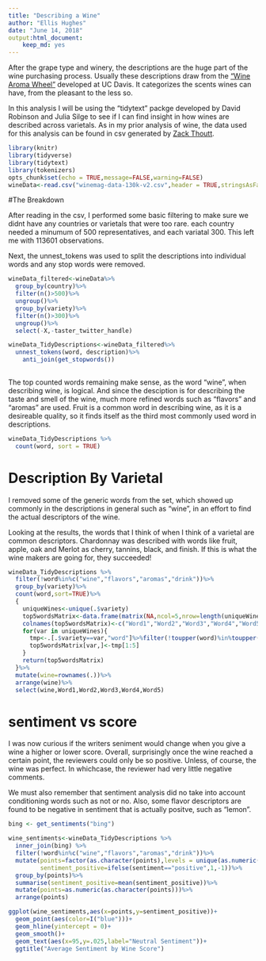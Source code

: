 ```yaml
---
title: "Describing a Wine"
author: "Ellis Hughes"
date: "June 14, 2018"
output:html_document:
    keep_md: yes
---
```


After the grape type and winery, the descriptions are the huge part of the wine purchasing process. Usually these descriptions draw from the ["Wine Aroma Wheel"](https://wcicdn-thewinecellarins.netdna-ssl.com/wp-content/uploads/2010/05/Davis-Wine-Aroma-Wheel1.jpg) developed at UC Davis. It categorizes the scents wines can have, from the pleasant to the less so.

In this analysis I will be using the "tidytext" packge developed by David Robinson and Julia Silge to see if I can find insight in how wines are described across varietals. As in my prior analysis of wine, the data used for this analysis can be found in csv generated by [Zack Thoutt]("https://www.kaggle.com/zynicide/wine-reviews/data").

```r
library(knitr)
library(tidyverse)
library(tidytext)
library(tokenizers)
opts_chunk$set(echo = TRUE,message=FALSE,warning=FALSE)
wineData<-read.csv("winemag-data-130k-v2.csv",header = TRUE,stringsAsFactors = FALSE)
```

#The Breakdown

After reading in the csv, I performed some basic filtering to make sure we didnt have any countries or varietals that were too rare. each country needed a minumum of 500 representatives, and each variatal 300. This left me with 113601 observations.

Next, the unnest_tokens was used to split the descriptions into individual words and any stop words were removed. 

```r
wineData_filtered<-wineData%>%
  group_by(country)%>%
  filter(n()>500)%>%
  ungroup()%>%
  group_by(variety)%>%
  filter(n()>300)%>%
  ungroup()%>%
  select(-X,-taster_twitter_handle)

wineData_TidyDescriptions<-wineData_filtered%>%
  unnest_tokens(word, description)%>%
    anti_join(get_stopwords())
  
```

The top counted words remaining make sense, as the word "wine", when describing wine, is logical. And since the desciption is for describing the taste and smell of the wine, much more refined words such as "flavors" and "aromas" are used. Fruit is a common word in describing wine, as it is a desireable quality, so it finds itself as the third most commonly used word in descriptions. 

```r

wineData_TidyDescriptions %>%
  count(word, sort = TRUE) 

```

# Description By Varietal

I removed some of the generic words from the set, which showed up commonly in the descriptions in general such as "wine", in an effort to find the actual descriptors of the wine. 

Looking at the results, the words that I think of when I think of a varietal are common descriptors. Chardonnay was described with words like fruit, apple, oak and  Merlot as cherry, tannins, black, and finish. If this is what the wine makers are going for, they succeeded! 

```r
wineData_TidyDescriptions %>%
  filter(!word%in%c("wine","flavors","aromas","drink"))%>%
  group_by(variety)%>%
  count(word,sort=TRUE)%>%
  {
    uniqueWines<-unique(.$variety)
    top5wordsMatrix<-data.frame(matrix(NA,ncol=5,nrow=length(uniqueWines)),row.names = uniqueWines)
    colnames(top5wordsMatrix)<-c("Word1","Word2","Word3","Word4","Word5")
    for(var in uniqueWines){
      tmp<-.[.$variety==var,"word"]%>%filter(!toupper(word)%in%toupper(strsplit(var," ")[[1]]))%>%unlist
      top5wordsMatrix[var,]<-tmp[1:5]
    }
    return(top5wordsMatrix)
  }%>%
  mutate(wine=rownames(.))%>%
  arrange(wine)%>%
  select(wine,Word1,Word2,Word3,Word4,Word5)

```

# sentiment vs score

I was now curious if the writers seniment would change when you give a wine a higher or lower score. Overall, surprisingly once the wine reached a certain point, the reviewers could only be so positive. Unless, of course, the wine was perfect. In whichcase, the reviewer had very little negative comments. 

We must also remember that sentiment analysis did no take into account conditioning words such as not or no. Also, some flavor descriptors are found to be negative in sentiment that is actually positve, such as "lemon". 

```r

bing <- get_sentiments("bing")

wine_sentiments<-wineData_TidyDescriptions %>%
  inner_join(bing) %>%
  filter(!word%in%c("wine","flavors","aromas","drink"))%>%
  mutate(points=factor(as.character(points),levels = unique(as.numeric(as.character(points)))),
         sentiment_positive=ifelse(sentiment=="positive",1,-1))%>%
  group_by(points)%>%
  summarise(sentiment_positive=mean(sentiment_positive))%>%
  mutate(points=as.numeric(as.character(points)))%>%
  arrange(points)

ggplot(wine_sentiments,aes(x=points,y=sentiment_positive))+
  geom_point(aes(color=I("blue")))+
  geom_hline(yintercept = 0)+
  geom_smooth()+
  geom_text(aes(x=95,y=.025,label="Neutral Sentiment"))+
  ggtitle("Average Sentiment by Wine Score")

```